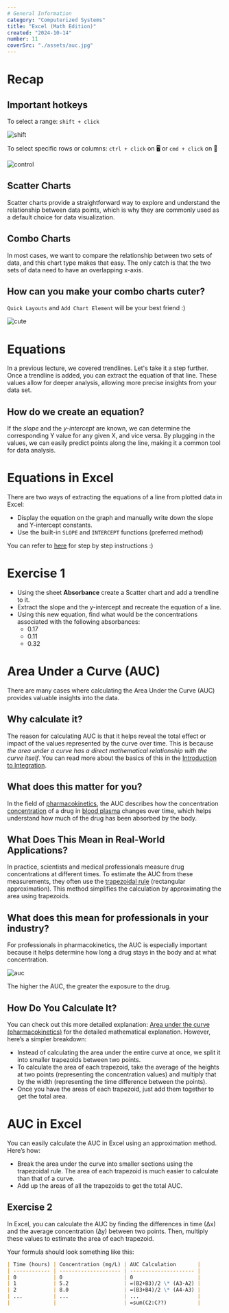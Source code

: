 ```yaml
---
# General Information
category: "Computerized Systems"
title: "Excel (Math Edition)"
created: "2024-10-14"
number: 11
coverSrc: "./assets/auc.jpg"
---
```


# Recap

## Important hotkeys

To select a range: `shift + click`

![shift](./assets/shift.gif)

To select specific rows or columns: `ctrl + click` on 🖥️ or `cmd + click` on 🍎

![control](./assets/control.gif)

## Scatter Charts

Scatter charts provide a straightforward way to explore and understand the relationship between data points, which is why they are commonly used as a default choice for data visualization.

## Combo Charts

In most cases, we want to compare the relationship between two sets of data, and this chart type makes that easy. The only catch is that the two sets of data need to have an overlapping x-axis.

## How can you make your combo charts cuter?

`Quick Layouts` and `Add Chart Element` will be your best friend :)

![cute](./assets/cuter.gif)

# Equations

In a previous lecture, we covered trendlines. Let's take it a step further. Once a trendline is added, you can extract the equation of that line. These values allow for deeper analysis, allowing more precise insights from your data set.

## How do we create an equation?

If the _slope_ and the _y-intercept_ are known, we can determine the corresponding Y value for any given X, and vice versa. By plugging in the values, we can easily predict points along the line, making it a common tool for data analysis.

# Equations in Excel

There are two ways of extracting the equations of a line from plotted data in Excel:

- Display the equation on the graph and manually write down the slope and Y-intercept constants.
- Use the built-in `SLOPE` and `INTERCEPT` functions (preferred method)

You can refer to [here](https://www.ablebits.com/office-addins-blog/2019/01/16/excel-trendline-types-equations-formulas/) for step by step instructions :)

# Exercise 1

- Using the sheet **Absorbance** create a Scatter chart and add a trendline to it.
- Extract the slope and the y-intercept and recreate the equation of a line.
- Using this new equation, find what would be the concentrations associated with the following absorbances:
  - 0.17
  - 0.11
  - 0.32

# Area Under a Curve (AUC)

There are many cases where calculating the Area Under the Curve (AUC) provides valuable insights into the data.

## Why calculate it?

The reason for calculating AUC is that it helps reveal the total effect or impact of the values represented by the curve over time. This is because _the area under a curve has a direct mathematical relationship with the curve itself_. You can read more about the basics of this in the [Introduction to Integration](https://www.mathsisfun.com/calculus/integration-introduction.html).

## What does this matter for you?

In the field of [pharmacokinetics](https://en.wikipedia.org/wiki/Pharmacokinetics), the AUC describes how the concentration [concentration](https://en.wikipedia.org/wiki/Concentration) of a drug in [blood plasma](https://en.wikipedia.org/wiki/Blood_plasma) changes over time, which helps understand how much of the drug has been absorbed by the body.

## What Does This Mean in Real-World Applications?

In practice, scientists and medical professionals measure drug concentrations at different times. To estimate the AUC from these measurements, they often use the [trapezoidal rule](https://en.wikipedia.org/wiki/Trapezoidal_rule) (rectangular approximation). This method simplifies the calculation by approximating the area using trapezoids.

## What does this mean for professionals in your industry?

For professionals in pharmacokinetics, the AUC is especially important because it helps determine how long a drug stays in the body and at what concentration.

![auc](./assets/auc.jpg)

The higher the AUC, the greater the exposure to the drug.

## How Do You Calculate It?

You can check out this more detailed explanation: [Area under the curve (pharmacokinetics)](https://en.wikipedia.org/wiki/Area_under_the_curve_%28pharmacokinetics%29) for the detailed mathematical explanation. However, here’s a simpler breakdown:

- Instead of calculating the area under the entire curve at once, we split it into smaller trapezoids between two points.
- To calculate the area of each trapezoid, take the average of the heights at two points (representing the concentration values) and multiply that by the width (representing the time difference between the points).
- Once you have the areas of each trapezoid, just add them together to get the total area.

# AUC in Excel

You can easily calculate the AUC in Excel using an approximation method. Here’s how:

- Break the area under the curve into smaller sections using the trapezoidal rule. The area of each trapezoid is much easier to calculate than that of a curve.
- Add up the areas of all the trapezoids to get the total AUC.

## Exercise 2

In Excel, you can calculate the AUC by finding the differences in time (∆x) and the average concentration (∆y) between two points. Then, multiply these values to estimate the area of each trapezoid.

Your formula should look something like this:

```md
| Time (hours) | Concentration (mg/L) | AUC Calculation       |
| ------------ | -------------------- | --------------------- |
| 0            | 0                    | 0                     |
| 1            | 5.2                  | =(B2+B3)/2 \* (A3-A2) |
| 2            | 8.0                  | =(B3+B4)/2 \* (A4-A3) |
| ...          | ...                  | ...                   |
|              |                      | =sum(C2:C??)          |
```
